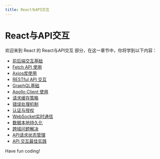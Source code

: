 ```yaml
---
title: React与API交互
---
```


# React与API交互

欢迎来到 React 的 React与API交互 部分，在这一章节中，你将学到以下内容：

- [前后端交互基础](./0-front-end-and-back-end-interaction-basis.mdx)
- [Fetch API 使用](./1-fetch-api-usage.mdx)
- [Axios库使用](./2-axios-library-usage.mdx)
- [RESTful API 交互](./3-restful-api-interaction.mdx)
- [GraphQL基础](./4-graphql-basics.mdx)
- [Apollo Client 使用](./5-apollo-client-usage.mdx)
- [请求缓存策略](./6-request-caching-strategy.mdx)
- [错误处理机制](./7-error-handling-mechanism.mdx)
- [认证与授权](./8-authentication-and-authorization.mdx)
- [WebSocket实时通信](./9-websocket-real-time-communication.mdx)
- [数据本地持久化](./10-local-data-persistence.mdx)
- [跨域问题解决](./11-cross-domain-problem-solving.mdx)
- [API请求状态管理](./12-api-request-status-management.mdx)
- [API 交互最佳实践](./13-api-interaction-best-practices.mdx)

Have fun coding!